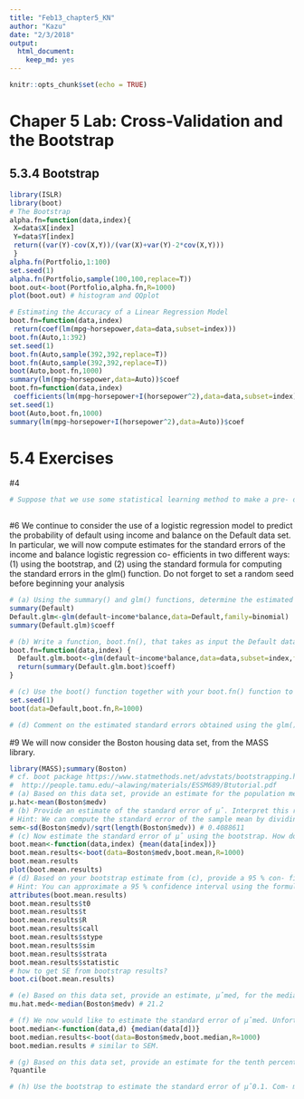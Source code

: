 ```yaml
---
title: "Feb13_chapter5_KN"
author: "Kazu"
date: "2/3/2018"
output: 
  html_document: 
    keep_md: yes
---
```


```r
knitr::opts_chunk$set(echo = TRUE)
```
# Chaper 5 Lab: Cross-Validation and the Bootstrap
## 5.3.4 Bootstrap
```r
library(ISLR)
library(boot)
# The Bootstrap
alpha.fn=function(data,index){
 X=data$X[index]
 Y=data$Y[index]
 return((var(Y)-cov(X,Y))/(var(X)+var(Y)-2*cov(X,Y)))
 }
alpha.fn(Portfolio,1:100)
set.seed(1)
alpha.fn(Portfolio,sample(100,100,replace=T))
boot.out<-boot(Portfolio,alpha.fn,R=1000)
plot(boot.out) # histogram and QQplot

# Estimating the Accuracy of a Linear Regression Model
boot.fn=function(data,index)
 return(coef(lm(mpg~horsepower,data=data,subset=index)))
boot.fn(Auto,1:392)
set.seed(1)
boot.fn(Auto,sample(392,392,replace=T))
boot.fn(Auto,sample(392,392,replace=T))
boot(Auto,boot.fn,1000)
summary(lm(mpg~horsepower,data=Auto))$coef
boot.fn=function(data,index)
 coefficients(lm(mpg~horsepower+I(horsepower^2),data=data,subset=index))
set.seed(1)
boot(Auto,boot.fn,1000)
summary(lm(mpg~horsepower+I(horsepower^2),data=Auto))$coef
```
# 5.4 Exercises
#4
```r
# Suppose that we use some statistical learning method to make a pre- diction for the response Y for a particular value of the predictor X. Carefully describe how we might estimate the standard deviation of our prediction.
 
```
#6 We continue to consider the use of a logistic regression model to predict the probability of default using income and balance on the Default data set. In particular, we will now compute estimates for the standard errors of the income and balance logistic regression co- efficients in two different ways: (1) using the bootstrap, and (2) using the standard formula for computing the standard errors in the glm() function. Do not forget to set a random seed before beginning your analysis
```r
# (a) Using the summary() and glm() functions, determine the estimated standard errors for the coefficients associated with income and balance in a multiple logistic regression model that uses both predictors.
summary(Default)
Default.glm<-glm(default~income*balance,data=Default,family=binomial)
summary(Default.glm)$coeff

# (b) Write a function, boot.fn(), that takes as input the Default data set as well as an index of the observations, and that outputs the coefficient estimates for income and balance in the multiple logistic regression model.
boot.fn=function(data,index) {
  Default.glm.boot<-glm(default~income*balance,data=data,subset=index,family=binomial)
  return(summary(Default.glm.boot)$coeff)
}

# (c) Use the boot() function together with your boot.fn() function to estimate the standard errors of the logistic regression coefficients for income and balance.
set.seed(1)
boot(data=Default,boot.fn,R=1000)

# (d) Comment on the estimated standard errors obtained using the glm() function and using your bootstrap function.

```
#9 We will now consider the Boston housing data set, from the MASS library.
```r
library(MASS);summary(Boston)
# cf. boot package https://www.statmethods.net/advstats/bootstrapping.html
#  http://people.tamu.edu/~alawing/materials/ESSM689/Btutorial.pdf
# (a) Based on this data set, provide an estimate for the population mean of medv. Call this estimate μˆ.
μ.hat<-mean(Boston$medv)
# (b) Provide an estimate of the standard error of μˆ. Interpret this result.
# Hint: We can compute the standard error of the sample mean by dividing the sample standard deviation by the square root of the number of observations.
sem<-sd(Boston$medv)/sqrt(length(Boston$medv)) # 0.4088611
# (c) Now estimate the standard error of μˆ using the bootstrap. How does this compare to your answer from (b)?
boot.mean<-function(data,index) {mean(data[index])}
boot.mean.results<-boot(data=Boston$medv,boot.mean,R=1000)
boot.mean.results
plot(boot.mean.results)
# (d) Based on your bootstrap estimate from (c), provide a 95 % con- fidence interval for the mean of medv. Compare it to the results obtained using t.test(Boston$medv).
# Hint: You can approximate a 95 % confidence interval using the formula [μˆ − 2SE(μˆ), μˆ + 2SE(μˆ)].
attributes(boot.mean.results)
boot.mean.results$t0
boot.mean.results$t
boot.mean.results$R
boot.mean.results$call
boot.mean.results$stype
boot.mean.results$sim
boot.mean.results$strata
boot.mean.results$statistic
# how to get SE from bootstrap results?
boot.ci(boot.mean.results)

# (e) Based on this data set, provide an estimate, μˆmed, for the median value of medv in the population.
mu.hat.med<-median(Boston$medv) # 21.2

# (f) We now would like to estimate the standard error of μˆmed. Unfortunately, there is no simple formula for computing the standard error of the median. Instead, estimate the standard error of the median using the bootstrap. Comment on your findings.
boot.median<-function(data,d) {median(data[d])}
boot.median.results<-boot(data=Boston$medv,boot.median,R=1000)
boot.median.results # similar to SEM.

# (g) Based on this data set, provide an estimate for the tenth percentile of medv in Boston suburbs. Call this quantity μˆ0.1. (You can use the quantile() function.)
?quantile

# (h) Use the bootstrap to estimate the standard error of μˆ0.1. Com- ment on your findings.
```